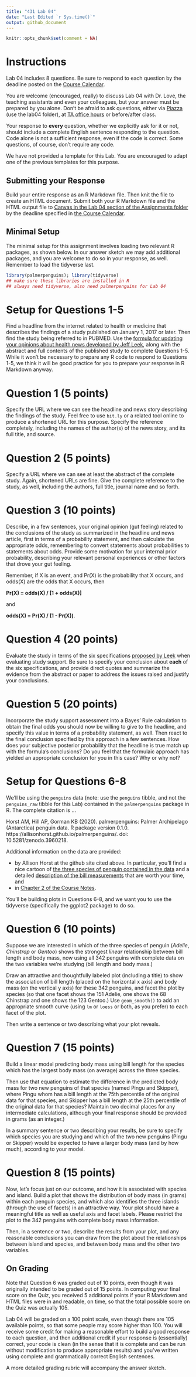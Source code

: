 ---
title: "431 Lab 04"
date: "Last Edited `r Sys.time()`"
output: github_document
---

```{r setup, include=FALSE}
knitr::opts_chunk$set(comment = NA)
```

# Instructions

Lab 04 includes 8 questions. Be sure to respond to each question by the deadline posted on the [Course Calendar](https://thomaselove.github.io/431/calendar.html). 

You are welcome (encouraged, really) to discuss Lab 04 with Dr. Love, the teaching assistants and even your colleagues, but your answer must be prepared by you alone. Don't be afraid to ask questions, either via [Piazza](https://piazza.com/case/fall2020/pqhs431) (use the lab04 folder), at [TA office hours](https://thomaselove.github.io/431/contact.html) or before/after class.

Your response to **every** question, whether we explicitly ask for it or not, should include a complete English sentence responding to the question. Code alone is not a sufficient response, even if the code is correct. Some questions, of course, don't require any code.

We have not provided a template for this Lab. You are encouraged to adapt one of the previous templates for this purpose.

## Submitting your Response

Build your entire response as an R Markdown file. Then knit the file to create an HTML document. Submit both your R Markdown file and the HTML output file to [Canvas in the Lab 04 section of the Assignments folder](https://canvas.case.edu) by the deadline specified in [the Course Calendar](https://thomaselove.github.io/431/calendar.html).

## Minimal Setup

The minimal setup for this assignment involves loading two relevant R packages, as shown below. In our answer sketch we may add additional packages, and you are welcome to do so in your response, as well. Remember to load the tidyverse last.

```{r, message = FALSE}
library(palmerpenguins); library(tidyverse)
## make sure these libraries are installed in R
## always need tidyverse, also need palmerpenguins for Lab 04
```

# Setup for Questions 1-5

Find a headline from the internet related to health or medicine that describes the findings of a study published on January 1, 2017 or later. Then find the study being referred to in PUBMED. Use the [formula for updating your opinions about health news developed by Jeff Leek](http://fivethirtyeight.com/features/a-formula-for-decoding-health-news/), along with the abstract and full contents of the published study to complete Questions 1-5. While it won't be necessary to prepare any R code to respond to Questions 1-5, we think it will be good practice for you to prepare your response in R Markdown anyway.

# Question 1 (5 points)

Specify the URL where we can see the headline and news story describing the findings of the study. Feel free to use `bit.ly` or a related tool online to produce a shortened URL for this purpose. Specify the reference completely, including the names of the author(s) of the news story, and its full title, and source.

# Question 2 (5 points)

Specify a URL where we can see at least the abstract of the complete study. Again, shortened URLs are fine. Give the complete reference to the study, as well, including the authors, full title, journal name and so forth. 

# Question 3 (10 points)

Describe, in a few sentences, your original opinion (gut feeling) related to the conclusions of the study as summarized in the headline and news article, first in terms of a probability statement, and then calculate the appropriate odds, remembering to convert statements about probabilities to statements about odds. Provide some motivation for your internal prior probability, describing your relevant personal experiences or other factors that drove your gut feeling.

Remember, if X is an event, and Pr(X) is the probability that X occurs, and odds(X) are the odds that X occurs, then 

**Pr(X) = odds(X) / [1 + odds(X)]**

and 

**odds(X) = Pr(X) / (1 - Pr(X))**.

# Question 4 (20 points)

Evaluate the study in terms of the six specifications [proposed by Leek](http://fivethirtyeight.com/features/a-formula-for-decoding-health-news/) when evaluating study support. Be sure to specify your conclusion about **each** of the six specifications, and provide direct quotes and summarize the evidence from the abstract or paper to address the issues raised and justify your conclusions.

# Question 5 (20 points)

Incorporate the study support assessment into a Bayes' Rule calculation to obtain the final odds you should now be willing to give to the headline, and specify this value in terms of a probability statement, as well. Then react to the final conclusion specified by this approach in a few sentences. How does your subjective posterior probability that the headline is true match up with the formula's conclusions? Do you feel that the formulaic approach has yielded an appropriate conclusion for you in this case? Why or why not?

# Setup for Questions 6-8

We'll be using the `penguins` data (note: use the `penguins` tibble, and not the `penguins_raw` tibble for this Lab) contained in the `palmerpenguins` package in R. The complete citation is ...

Horst AM, Hill AP, Gorman KB (2020). palmerpenguins: Palmer Archipelago (Antarctica) penguin data. R package version 0.1.0. https://allisonhorst.github.io/palmerpenguins/. doi: 10.5281/zenodo.3960218.

Additional information on the data are provided:

- by Allison Horst at the github site cited above. In particular, you'll find a nice cartoon of [the three species of penguin contained in the data](https://github.com/allisonhorst/palmerpenguins#meet-the-palmer-penguins) and a detailed [description of the bill measurements](https://github.com/allisonhorst/palmerpenguins#bill-dimensions) that are worth your time, and
- in [Chapter 2 of the Course Notes](https://thomaselove.github.io/431-notes/looking-at-the-palmer-penguins.html).

You'll be building plots in Questions 6-8, and we want you to use the tidyverse (specifically the ggplot2 package) to do so. 

# Question 6 (10 points)

Suppose we are interested in which of the three species of penguin (*Adelie*, *Chinstrap* or *Gentoo*) shows the strongest *linear* relationship between bill length and body mass, now using all 342 penguins with complete data on the two variables we're studying (bill length and body mass.) 

Draw an attractive and thoughtfully labeled plot (including a title) to show the association of bill length (placed on the horizontal x axis) and body mass (on the vertical y axis) for these 342 penguins, and facet the plot by species (so that one facet shows the 151 Adelie, one shows the 68 Chinstrap and one shows the 123 Gentoo.) Use `geom_smooth()` to add an appropriate smooth curve (using `lm` or `loess` or both, as you prefer) to each facet of the plot.

Then write a sentence or two describing what your plot reveals.

# Question 7 (15 points)

Build a linear model predicting body mass using bill length for the species which has the largest body mass (on average) across the three species. 

Then use that equation to estimate the difference in the predicted body mass for two new penguins of that species (named Pingu and Skipper), where Pingu whom has a bill length at the 75th percentile of the original data for that species, and Skipper has a bill length at the 25th percentile of the original data for that species? Maintain two decimal places for any intermediate calculations, although your final response should be provided in grams (as an integer.)

In a summary sentence or two describing your results, be sure to specify which species you are studying and which of the two new penguins (Pingu or Skipper) would be expected to have a larger body mass (and by how much), according to your model.

# Question 8 (15 points)

Now, let's focus just on our outcome, and how it is associated with species and island. Build a plot that shows the distribution of body mass (in grams) within each penguin species, and which also identifies the three islands (through the use of facets) in an attractive way. Your plot should have a meaningful title as well as useful axis and facet labels. Please restrict the plot to the 342 penguins with complete body mass information. 

Then, in a sentence or two, describe the results from your plot, and any reasonable conclusions you can draw from the plot about the relationships between island and species, and between body mass and the other two variables.

## On Grading 

Note that Question 6 was graded out of 10 points, even though it was originally intended to be graded out of 15 points. In computing your final score on the Quiz, you received 5 additional points if your R Markdown and HTML files were in and readable, on time, so that the total possible score on the Quiz was actually 105.

Lab 04 will be graded on a 100 point scale, even though there are 105 available points, so that some people may score higher than 100. You will receive some credit for making a reasonable effort to build a good response to each question, and then additional credit if your response is (essentially) correct, your code is clean (in the sense that it is complete and can be run without modification to produce appropriate results) and you've written using complete and grammatically correct English sentences. 

A more detailed grading rubric will accompany the answer sketch.
